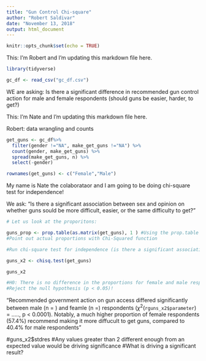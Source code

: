 ```yaml
---
title: "Gun Control Chi-square"
author: "Robert Saldivar"
date: "November 13, 2018"
output: html_document
---
```


```r
knitr::opts_chunk$set(echo = TRUE)
```

This: I'm Robert and I'm updating this markdown file here.

```r
library(tidyverse)

gc_df <- read_csv("gc_df.csv")
```


WE are asking: Is there a significant difference in recommended gun control action for male and female respondents (should guns be easier, harder, to get?)

This: I'm Nate and I'm updating this markdown file here. 

Robert: data wrangling and counts
```r
get_guns <- gc_df%>%
  filter(gender !="NA", make_get_guns !="NA") %>%
  count(gender, make_get_guns) %>%
  spread(make_get_guns, n) %>%
  select(-gender)

rownames(get_guns) <- c("Female","Male")

```

My name is Nate the colaborataor and I am going to be doing chi-square test for independence! 

We ask: "Is there a significant association between sex and opinion on whether guns sould be more difficult, easier, or the same difficulty to get?"

```r
# Let us look at the proporitons: 

guns_prop <- prop.table(as.matrix(get_guns), 1 ) #Using the prop.table function with the as.matrix class (, 1 takes all the feamle counts and finds the proportions of respondents; finding proportions by rows )
#Point out actual proportions with Chi-Squared function 

#Run chi-square test for independence (is there a significant association between sex and access to guns) 

guns_x2 <- chisq.test(get_guns)

guns_x2

#H0: There is no difference in the proportions for female and male respondenets 
#Reject the null hypothesis (p < 0.05)!
```
"Recommended government action on gun access differed significantly between male (n = ) and feamle (n =) respondents ($\chi^2$(`rguns_x2$parameter`) = ....., p < 0.0001). Notably, a much higher proportion of female respondents (57.4%) recommend making it more diffucult to get guns, compared to 40.4% for male respondents" 

#guns_x2$stdres #Any values greater than 2 different enough from an expected value would be driving significance 
#What is driving a significant result? 
